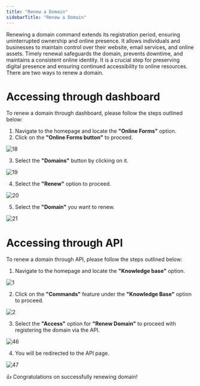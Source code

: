 ```yaml
---
title: "Renew a Domain"
sidebarTitle: "Renew a Domain"
---
```


Renewing a domain command extends its registration period, ensuring uninterrupted ownership and online presence. It allows individuals and businesses to maintain control over their website, email services, and online assets. Timely renewal safeguards the domain, prevents downtime, and maintains a consistent online identity. It is a crucial step for preserving digital presence and ensuring continued accessibility to online resources. There are two ways to renew a domain.

# Accessing through dashboard

To renew a domain through dashboard, please follow the steps outlined below:

1. Navigate to the homepage and locate the **"Online Forms"** option.
2. Click on the **"Online Forms button"** to proceed.

![18](/images/domainimages/18.png)

3. Select the **"Domains"** button by clicking on it.

![19](/images/domainimages/19.png)

4. Select the **"Renew"** option to proceed.

![20](/images/domainimages/20.png)

5. Select the **"Domain"** you want to renew.

![21](/images/domainimages/21.png)

# Accessing through API

To renew a domain through API, please follow the steps outlined below:

1. Navigate to the homepage and locate the **"Knowledge base"** option.

![1](/images/contactimages/1.png)

2. Click on the **"Commands"** feature under the **"Knowledge Base"** option to proceed.

![2](/images/contactimages/2.png)

3. Select the **"Access"** option for **"Renew Domain"** to proceed with registering the domain via the API.

![46](/images/domainimages/46.png)

4. You will be redirected to the API page.

![47](/images/domainimages/47.png)

<Check>👍 Congratulations on successfully renewing domain!</Check>
